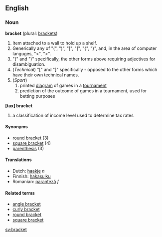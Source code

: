 ==English=={{Punctuation marks}}

===Noun===
'''bracket''' (plural: [[brackets]])

#Item attached to a wall to hold up a shelf.
#Generically any of "(", ")", "[", "]", "{", "}", and, in the area of computer languges, "<", ">".
#"(" and ")" specifically, the other forms above requiring adjectives for disambiguation.
#(''Technical'') "[" and "]" specifically - opposed to the other forms which have their own technical names.
#(''Sport'')
##printed [[diagram]] of games in a [[tournament]]
##prediction of the outcome of games in a tournament, used for betting purposes

'''[tax] bracket'''

#a classification of income level used to determine tax rates

====Synonyms====
*[[round bracket]] (3)
*[[square bracket]] (4)
*[[parenthesis]] (3)

====Translations====
*Dutch: [[haakje]] ''n''
*Finnish: [[hakasulku]]
*Romanian: [[paranteză]] ''f''

====Related terms====
*[[angle bracket]]
*[[curly bracket]]
*[[round bracket]]
*[[square bracket]]


[[sv:bracket]]